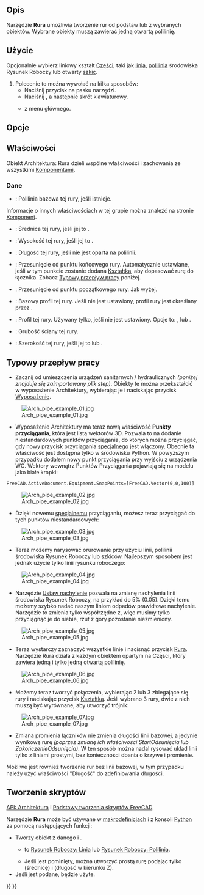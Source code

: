 <languages/>

{{Docnav/pl
|[[Arch_Window/pl|Okno]]
|[[Arch_PipeConnector/pl|Kształtka]]
|[[BIM_Workbench/pl|środowisko pracy BIM]]
|IconL=Arch_Window.svg
|IconR=Arch_PipeConnector.svg
|IconC=Workbench_BIM.svg
}}

{{GuiCommand/pl
|Name=Arch Pipe
|Name/pl=BIM: Rura
|MenuLocation=3D / BIM → Rura
|Workbenches=[[BIM_Workbench/pl|BIM]]
|Shortcut={{KEY|P}} {{KEY|I}}
|Version=0.17
|SeeAlso=
}}

<span id="Description"></span>
==Opis== 

Narzędzie '''Rura''' umożliwia tworzenie rur od podstaw lub z wybranych obiektów. Wybrane obiekty muszą zawierać jedną otwartą polilinię.

<span id="Usage"></span>
==Użycie==

Opcjonalnie wybierz liniowy kształt [[Part_Workbench/pl|Części]], taki jak [[Draft_Line/pl|linia]], [[Draft_Wire/pl|polilinia]] środowiska Rysunek Roboczy lub otwarty [[Sketcher_NewSketch/pl|szkic]].
# Polecenie to można wywołać na kilka sposobów:
#* Naciśnij przycisk {{Button|[[Image:Arch_Pipe.svg|16px]] [[Arch_Pipe/pl|Rura]]}} na pasku narzędzi.
#* Naciśnij {{KEY|P}}, a następnie {{KEY|I}} skrót klawiaturowy.
#* {{MenuCommand|3D / BIM → Rura}} z menu głównego.

<span id="Options"></span>
==Opcje==


<span id="Properties"></span>
==Właściwości==

Obiekt Architektura: Rura dzieli wspólne właściwości i zachowania ze wszystkimi [[Arch_Component/pl|Komponentami]].

<span id="Data"></span>
===Dane===

{{TitleProperty|Komponent}}

* {{PropertyData|Base|Link}}: Polilinia bazowa tej rury, jeśli istnieje.

Informacje o innych właściwościach w tej grupie można znaleźć na stronie [[Arch_Component/pl#Właściwości|Komponent]].

{{TitleProperty|Rura}}

* {{PropertyData|Średnica|Length}}: Średnica tej rury, jeśli jej {{PropertyData|Typ profilu}} to {{Value|Okrąg}}.
* {{PropertyData|Wysokość|Length}}: Wysokość tej rury, jeśli jej {{PropertyData|Typ profilu}} to {{Value|Prostokąt}}.
* {{PropertyData|Długość|Length}}: Długość tej rury, jeśli nie jest oparta na polilinii.
* {{PropertyData|Offset End|Length}}: Przesunięcie od punktu końcowego rury. Automatycznie ustawiane, jeśli w tym punkcie zostanie dodana [[Arch_PipeConnector/pl|Kształtka]], aby dopasować rurę do łącznika. Zobacz [[#Typowy_przepływ_pracy|Typowy przepływ pracy]] poniżej.
* {{PropertyData|Początek odsunięcia|Length}}: Przesunięcie od punktu początkowego rury. Jak wyżej.
* {{PropertyData|Profil|Link}}: Bazowy profil tej rury. Jeśli nie jest ustawiony, profil rury jest określany przez {{PropertyData|Typ profilu}}.
* {{PropertyData|Typ profilu|Enumeration}}: Profil tej rury. Używany tylko, jeśli {{PropertyData|Profil}} nie jest ustawiony. Opcje to: {{Value|Okrąg}}, {{Value|Kwadrat}} lub {{Value|Prostokąt}}.
* {{PropertyData|Grubość ściany|Length}}: Grubość ściany tej rury.
* {{PropertyData|Szerokość|Length}}: Szerokość tej rury, jeśli jej {{PropertyData|Typ profilu}} to {{Value|Kwadrat}} lub {{Value|Prostokąt}}.

<span id="Typical_workflow"></span>
==Typowy przepływ pracy==

* Zacznij od umieszczenia urządzeń sanitarnych / hydraulicznych ''(poniżej znajduje się zaimportowany plik step)''. Obiekty te można przekształcić w wyposażenie Architektury, wybierając je i naciskając przycisk [[Arch_Equipment/pl|Wyposażenie]].

[[Image:Arch_pipe_example_01.jpg]]

* Wyposażenie Architektury ma teraz nową właściwość '''Punkty przyciągania''', która jest listą wektorów 3D. Pozwala to na dodanie niestandardowych punktów przyciągania, do których można przyciągać, gdy nowy przycisk przyciągania [[Draft_Snap_Special/pl|specjalnego]] jest włączony. Obecnie ta właściwość jest dostępna tylko w środowisku Python. W powyższym przypadku dodałem nowy punkt przyciągania przy wyjściu z urządzenia WC. Wektory wewnątrz Punktów Przyciągania pojawiają się na modelu jako białe kropki:

 FreeCAD.ActiveDocument.Equipment.SnapPoints=[FreeCAD.Vector(0,0,100)]

[[Image:Arch_pipe_example_02.jpg]]

* Dzięki nowemu [[Draft_Snap_Special/pl|specjalnemu]] przyciąganiu, możesz teraz przyciągać do tych punktów niestandardowych:

[[Image:Arch_pipe_example_03.jpg]]

* Teraz możemy narysować orurowanie przy użyciu linii, polilinii środowiska Rysunek Roboczy lub szkiców. Najlepszym sposobem jest jednak użycie tylko linii rysunku roboczego:

[[Image:Arch_pipe_example_04.jpg]]

* Narzędzie [[Draft_Slope/pl|Ustaw nachylenie]] pozwala na zmianę nachylenia linii środowiska Rysunek Roboczy, na przykład do 5% (0.05). Dzięki temu możemy szybko nadać naszym liniom odpadów prawidłowe nachylenie. Narzędzie to zmienia tylko współrzędne z, więc musimy tylko przyciągnąć je do siebie, rzut z góry pozostanie niezmieniony.

[[Image:Arch_pipe_example_05.jpg]]

* Teraz wystarczy zaznaczyć wszystkie linie i nacisnąć przycisk [[Arch_Pipe/pl|Rura]]. Narzędzie Rura działa z każdym obiektem opartym na Części, który zawiera jedną i tylko jedną otwartą polilinię.

[[Image:Arch_pipe_example_06.jpg]]

* Możemy teraz tworzyć połączenia, wybierając 2 lub 3 zbiegające się rury i naciskając przycisk [[Arch_PipeConnector/pl|Kształtka]]. Jeśli wybrano 3 rury, dwie z nich muszą być wyrównane, aby utworzyć trójnik:

[[Image:Arch_pipe_example_07.jpg]]

* Zmiana promienia łączników nie zmienia długości linii bazowej, a jedynie wynikową rurę ''(poprzez zmianę ich właściwości StartOdsunięcia lub ZakończenieOdsunięcia)''. W ten sposób można nadal rysować układ linii tylko z liniami prostymi, bez konieczności dbania o krzywe i promienie.

Możliwe jest również tworzenie rur bez linii bazowej, w tym przypadku należy użyć właściwości "Długość" do zdefiniowania długości.

<span id="Scripting"></span>
==Tworzenie skryptów==

{{Emphasis|Zobacz również:}} [[Arch_API/pl|API: Architektura]] i [[FreeCAD_Scripting_Basics/pl|Podstawy tworzenia skryptów FreeCAD]].

Narzędzie '''Rura''' może być używane w [[Macros/pl|makrodefinicjach]] i z konsoli [[Python/pl|Python]] za pomocą następujących funkcji:

{{Code|code=
pipe = makePipe(baseobj=None, diameter=0, length=0, placement=None, name="Pipe")
}}

* Tworzy obiekt {{incode|pipe}} z danego {{incode|baseobj}} i {{incode|diameter}}.
** {{incode|baseobj}} to [[Draft_Line/pl|Rysunek Roboczy: Linia]] lub [[Draft_Wire/pl|Rysunek Roboczy: Polilinia]].
** Jeśli {{incode|baseobj}} jest pominięty, można utworzyć prostą rurę podając tylko {{incode|diameter}} (średnicę) i {{incode|length}} (długość w kierunku Z).
* Jeśli {{incode|placement}} jest podane, będzie użyte.

{{Code|code=
import Draft, Arch

p1 = FreeCAD.Vector(1000, 0, 0)
p2 = FreeCAD.Vector(2500, 200, 0)
p3 = FreeCAD.Vector(3100, 1000, 0)
p4 = FreeCAD.Vector(3500, 500, 0)
line = Draft.make_wire([p1, p2, p3, p4])

pipe = Arch.makePipe(line, 200)
FreeCAD.ActiveDocument.recompute()

pipe2 = Arch.makePipe(diameter=120, length=3000)
FreeCAD.ActiveDocument.recompute()
}}


{{Docnav/pl
|[[Arch_Window/pl|Okno]]
|[[Arch_PipeConnector/pl|Kształtka]]
|[[BIM_Workbench/pl|środowisko pracy BIM]]
|IconL=Arch_Window.svg
|IconR=Arch_PipeConnector.svg
|IconC=Workbench_BIM.svg
}}

{{BIM_Tools_navi{{#translation:}}}}
{{Userdocnavi{{#translation:}}}}